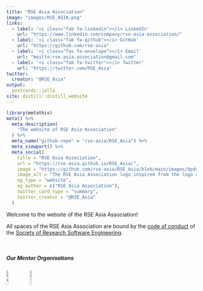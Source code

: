 ```yaml
---
title: "RSE Asia Association"
image: "images/RSE_ASIA.png"
links:
  - label: '<i class="fab fa-linkedin"></i> LinkedIn'
    url: "https://www.linkedin.com/company/rse-asia-association/"
  - label: '<i class="fab fa-github"></i> GitHub'
    url: "https://github.com/rse-asia"
  - label: '<i class="fas fa-envelope"></i> Email'
    url: "mailto:rse.asia.association@gmail.com"
  - label: '<i class="fab fa-twitter"></i> Twitter'
    url: "https://twitter.com/RSE_Asia"
twitter:
  creator: "@RSE_Asia"
output:
  postcards::jolla
site: distill::distill_website
---
```


```r
library(metathis)
meta() %>%
  meta_description(
    "The website of RSE Asia Association"
  ) %>%
  meta_name("github-repo" = "rse-asia/RSE_Asia") %>%
  meta_viewport() %>%
  meta_social(
    title = "RSE Asia Association",
    url = "https://rse-asia.github.io/RSE_Asia/",
    image = "https://github.com/rse-asia/RSE_Asia/blob/main/images/Updated_RSE_Asia_logo.jpg",
    image_alt = "The RSE Asia Association logo inspired from the logo of the Society of Research Software Engineering - Labelled RSE on top in white capital letters and labelled ASIA below in capital letters.",
    og_type = "website",
    og_author = c("RSE Asia Association"),
    twitter_card_type = "summary",
    twitter_creator = "@RSE_Asia"
  )
```

Welcome to the website of the RSE Asia Association!
 
All spaces of the RSE Asia Association are bound by the [code of conduct](https://society-rse.org/about/code-of-conduct/) of the [Society of Research Software Engineering](https://society-rse.org/). 

$~$

##### Our Mentor Organisations
[![Open Life Science Logo](images/ols-transparent-bg.png){width=10%}](https://openlifesci.org/) $~$     [![Society of Research Software Engineering  Logo](images/Soc_RSE_Logo.png){width=10%}](https://society-rse.org)
